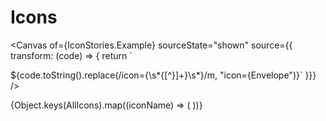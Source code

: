 


<Meta of={IconStories} />

# Icons

<Canvas
  of={IconStories.Example}
  sourceState="shown"
  source={{
    transform: (code) => {
      return `

${code.toString().replace(/icon=\{\s*\{[^}]+\}\s*\}/m, "icon={Envelope")}` }}}
/>

<IconGallery>
  {Object.keys(AllIcons).map((iconName) => (
    <IconItem key={iconName} name={iconName}>
      <IconExample size="md" icon={AllIcons[iconName]} />
    </IconItem>
  ))}
</IconGallery>
